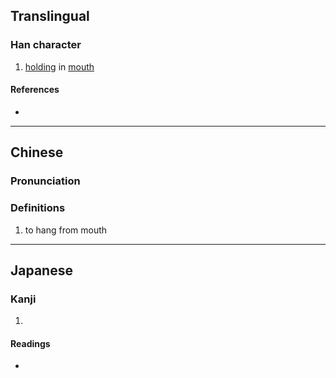 {{character info/new}}
==Translingual==

===Han character===
{{Han char|rn=30|rad=口|as=02|sn=5|four=67020|canj=RSM|ids=⿰口刁}}

# [[hold]]ing in [[mouth]]

====References====
* {{Han ref|kx=0174.091|dkj=03270|hdz=10573.010|uh=53FC|ud=21500|bh=A570|bd=42352}}

----

==Chinese==
{{zh-forms}}

===Pronunciation===
{{zh-pron
|m=diāo
|c=diu1
|h=pfs=
|md=
|mn=ml:tiau/tw:toh
|w=
|mc=y
|oc=y
|cat=
}}

===Definitions===
{{zh-hanzi}}

# to hang from mouth

----

==Japanese==

===Kanji===
{{ja-kanji|grade=|rs=口02}}

# {{defn|lang=ja|sort=口02}}

====Readings====
* {{ja-readings|on=[[ちょう]] (chō)|kun=[[くわえる]] (kuwaeru)}}